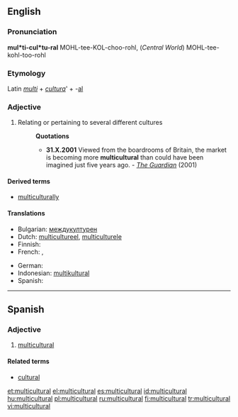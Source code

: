 ==English==

===Pronunciation===
'''mul*ti-cul*tu-ral'''
MOHL-tee-KOL-choo-rohl, (''Central World'') MOHL-tee-kohl-too-rohl

===Etymology===
Latin ''[[multi]]'' + ''[[cultura]]''' + -[[al]]

===Adjective===
{{en-adj}}

# Relating or pertaining to several different cultures
#: '''Quotations'''
#:* '''31.X.2001''' Viewed from the boardrooms of Britain, the market is becoming more '''multicultural''' than could have been imagined just five years ago. - ''[http://www.guardian.co.uk/racism/Story/0,2763,583454,00.html The Guardian]'' (2001)

====Derived terms====
* [[multiculturally]]

====Translations====
{{trans-top|relating to several different cultures}}
* Bulgarian: [[междукултурен]] {{m}}
* Dutch: [[multicultureel]], [[multiculturele]]
* Finnish: {{t-|fi|monikulttuurinen}}
* French: {{t-|fr|multiculturel|m}}, {{t+|fr|multiculturelle|f}}
{{trans-mid}}
* German: {{t+|de|multikulturell}}
* Indonesian: [[multikultural]]
* Spanish: {{t+|es|multicultural}}
{{trans-bottom}}

----

==Spanish==

===Adjective===
{{es-adj|pl=multiculturales}}

# [[#English|multicultural]]

====Related terms====
* [[cultural]]

[[et:multicultural]]
[[el:multicultural]]
[[es:multicultural]]
[[id:multicultural]]
[[hu:multicultural]]
[[pl:multicultural]]
[[ru:multicultural]]
[[fi:multicultural]]
[[tr:multicultural]]
[[vi:multicultural]]